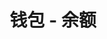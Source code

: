 ---
title: '钱包 - 余额'
openapi: '/cn/api-reference/openapi-cn.json GET /v1/wallet/{chain}/{walletAddress}/balance'
---
